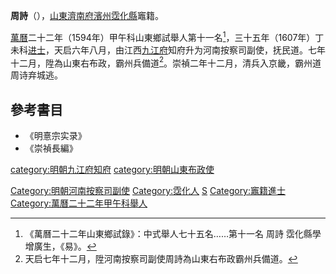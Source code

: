 '''周詩'''（{{bd|?||?|catIdx=Z周}}），[[山東|山東]][[濟南府|濟南府]][[濱州|濱州]][[霑化縣|霑化縣]]竈籍。

[[萬曆|萬曆]]二十二年（1594年）甲午科山東鄉試舉人第十一名<ref>《萬曆二十二年山東鄉試錄》：中式舉人七十五名……第十一名 周詩 霑化縣學增廣生，《易》。</ref>，三十五年（1607年）丁未科[[进士|进士]]，天启六年八月，由江西[[九江府|九江府]]知府升为河南按察司副使，抚民道。七年十二月，陞為山東右布政，霸州兵備道<ref>天启七年十二月，陞河南按察司副使周詩為山東右布政霸州兵備道。</ref>。崇禎二年十二月，清兵入京畿，霸州道周诗弃城逃。

== 參考書目 ==
{{reflist}}
*《明憙宗实录》
*《崇禎長編》

{{萬曆三十五年丁未科殿試金榜}}
{{DEFAULTSORT:Zhou周}}
[[category:明朝九江府知府|category:明朝九江府知府]]
[[Category:明朝河南按察司副使|Category:明朝河南按察司副使]]
[[category:明朝山東布政使|category:明朝山東布政使]]
[[Category:霑化人|Category:霑化人]]
[[Category:周姓|S]]
[[Category:竈籍進士|Category:竈籍進士]]
[[Category:萬曆二十二年甲午科舉人|Category:萬曆二十二年甲午科舉人]]